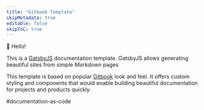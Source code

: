 ```yaml
---
title: "Gitbook Template"
skipMetadata: true
editable: false
skipToC: true
---
```


:wave: Hello!

This is a [GatsbyJS](http://gatsbyjs.org/) documentation template. GatsbyJS
allows generating beautiful sites from simple _Markdown_ pages

This template is based on popular [Gitbook](https://gitbook.com) look and feel.
It offers custom styling and components that would enable building beautiful
documentation for projects and products quickly.

#documentation-as-code
